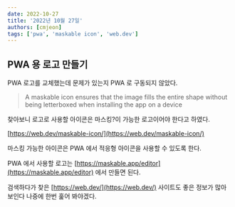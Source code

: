 ```yaml
---
date: 2022-10-27
title: '2022년 10월 27일'
authors: [cmjeon]
tags: ['pwa', 'maskable icon', 'web.dev']
---
```


## PWA 용 로고 만들기

PWA 로고를 교체했는데 문제가 있는지 PWA 로 구동되지 않았다.

> A maskable icon ensures that the image fills the entire shape without being letterboxed when installing the app on a device

찾아보니 로고로 사용할 아이콘은 마스킹?이 가능한 로고이어야 한다고 하였다.

<!--truncate-->

[https://web.dev/maskable-icon/](https://web.dev/maskable-icon/)

마스킹 가능한 아이콘은 PWA 에서 적응형 아이콘을 사용할 수 있도록 한다.

PWA 에서 사용할 로고는 [https://maskable.app/editor](https://maskable.app/editor) 에서 만들면 된다.

검색하다가 찾은 [https://web.dev/](https://web.dev/) 사이트도 좋은 정보가 많아 보인다 나중에 한번 훑어 봐야겠다.
